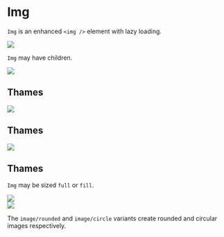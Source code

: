 
<Meta title="Img" component={Img} />

# Img

`Img` is an enhanced `<img />` element with lazy loading.

<Preview>
  <Story name="img">
    <Img
      src="/static/thames.jpg"
      preview={thamesPreview}
    />
  </Story>
</Preview>

`Img` may have children.

<Preview>
  <Story name="img children">
    <div>
      <Img
        src="/static/thames.jpg"
        preview={thamesPreview}
      >
        <Container padded>
          <h2>Thames</h2>
        </Container>
      </Img>
      <Img
        src="/static/thames.jpg"
        preview={thamesPreview}
        dark
      >
        <Container padded>
          <h2>Thames</h2>
        </Container>
      </Img>
      <Img
        src="/static/thames.jpg"
        preview={thamesPreview}
        light
      >
        <Container padded>
          <h2>Thames</h2>
        </Container>
      </Img>
    </div>
  </Story>
</Preview>

`Img` may be sized `full` or `fill`.

<Preview>
  <Story name="img size">
    <div>
      <Img
        src="/static/thames.jpg"
        preview={thamesPreview}
        size="full"
      />
      <div style={{height: '256px'}}>
        <Img
          src="/static/thames.jpg"
          preview={thamesPreview}
          size="fill"
        />
      </div>
    </div>
  </Story>
</Preview>

The `image/rounded` and `image/circle` variants create rounded and circular
images respectively.

<Preview>
  <Story name="img variants">
    <div>
      <ImgRounded
        src="/static/thames.jpg"
        preview={thamesPreview}
      />
      <div style={{width: '256px', height: '256px'}}>
        <ImgCircle
          src="/static/thames.jpg"
          preview={thamesPreview}
          size="fill"
        />
      </div>
    </div>
  </Story>
</Preview>
